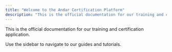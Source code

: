 ```yaml
---
title: "Welcome to the Andar Certification Platform"
description: "This is the official documentation for our training and certification application."
---
```


This is the official documentation for our training and certification application.

Use the sidebar to navigate to our guides and tutorials.